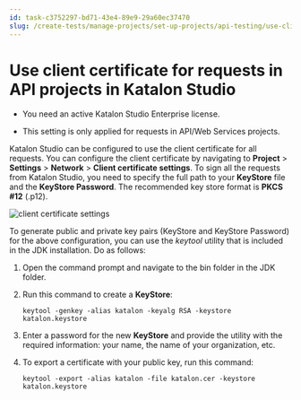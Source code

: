 ```yaml
---
id: task-c3752297-bd71-43e4-89e9-29a60ec37470
slug: /create-tests/manage-projects/set-up-projects/api-testing/use-client-certificate-for-requests-in-api-projects-in-katalon-studio
---
```


# Use client certificate for requests in API projects in Katalon Studio

-   You need an active Katalon Studio Enterprise license.

-   This setting is only applied for requests in API/Web Services projects.


Katalon Studio can be configured to use the client certificate for all requests. You can configure the client certificate by navigating to **Project** &gt; **Settings** &gt; **Network** &gt; **Client certificate settings**. To sign all the requests from Katalon Studio, you need to specify the full path to your **KeyStore** file and the **KeyStore Password**. The recommended key store format is **PKCS \#12** \(.p12\).

<img src="/doc_images/Documents/Create_tests/Manage_Projects/Set_Up_Projects/API_Testing/Client_Certificate_Settings/ks-841-client-certificate-settings.png" width={700} alt="client certificate settings" />

To generate public and private key pairs \(KeyStore and KeyStore Password\) for the above configuration, you can use the *keytool* utility that is included in the JDK installation. Do as follows:

1.  Open the command prompt and navigate to the bin folder in the JDK folder.

2.  Run this command to create a **KeyStore**:

    ```
    keytool -genkey -alias katalon -keyalg RSA -keystore katalon.keystore
    ```

3.  Enter a password for the new **KeyStore** and provide the utility with the required information: your name, the name of your organization, etc.

4.  To export a certificate with your public key, run this command:

    ```
    keytool -export -alias katalon -file katalon.cer -keystore katalon.keystore
    ```